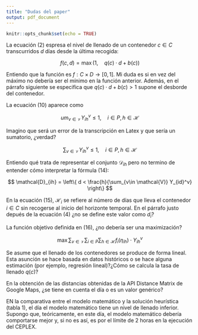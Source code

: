 ```yaml
---
title: "Dudas del paper"
output: pdf_document
---
```


```r
knitr::opts_chunk$set(echo = TRUE)
```


La ecuación $(2)$ espresa el nivel de llenado de un contenedor $c\in C$ transcurridos $d$ días desde la última recogida:

$$
f(c, d) = \max(1, \quad q(c)\cdot d + b(c))
$$

Entiendo que la función es $f:C\times D\rightarrow [0,1]$. Mi duda es si en vez del máximo no debería ser el mínimo en la función anterior. Además, en el párrafo siguiente se especifica que $q(c)\cdot d + b(c) > 1$ supone el desborde del contenedor.

La ecuación $(10)$ aparece como

$$
um_{v\in \mathcal{V}} Y_{ih}^v \leq 1, \quad i\in P, h\in\mathcal{H}
$$

Imagino que será un error de la transcripción en Latex y que sería un sumatorio, ¿verdad?

$$
\sum_{v\in \mathcal{V}} Y_{ih}^v \leq 1, \quad i\in P, h\in\mathcal{H}
$$

Entiendo qué trata de representar el conjunto $\mathcal{D}_{ih}$ pero no termino de entender cómo interpretar la fórmula $(14)$:

$$
\mathcal{D}_{ih} = \left\{ d < \frac{h}{\sum_{v\in \mathcal{V}} Y_{id}^v} \right\}
$$

En la ecuación $(15)$, $\mathcal{H}_i$ se refiere al número de días que lleva el contenedor $i\in C$ sin recogerse al inicio del horizonte temporal. En el párrafo justo depués de la ecuación $(4)$ ¿no se define este valor como $d_i$?

La función objetivo definida en $(16)$, ¿no debería ser una maximización?

$$
\max \sum_{v\in \mathcal{V}} \sum_{i\in P}\sum_{h\in \mathcal{H}} f_i(\eta_{ih})\cdot Y_{ih}^v
$$


Se asume que el llenado de los contenedores se produce de forma lineal. Esta asunción se hace basada en datos históricos o se hace alguna estimación (por ejemplo, regresión lineal)?¿Cómo se calcula la tasa de llenado $q(c)$?

En la obtención de las distancias obtenidas de la API Distance Matrix de Google Maps, ¿se tiene en cuenta el día o es un valor genérico?

EN la comparativa entre el modelo matemático y la solución heurística (tabla 1), el día el modelo matemático tiene un nivel de llenado inferior. Supongo que, teóricamente, en este día, el modelo matemático debería comportarse mejor y, si no es así, es por el límite de 2 horas en la ejecución del CEPLEX.

 